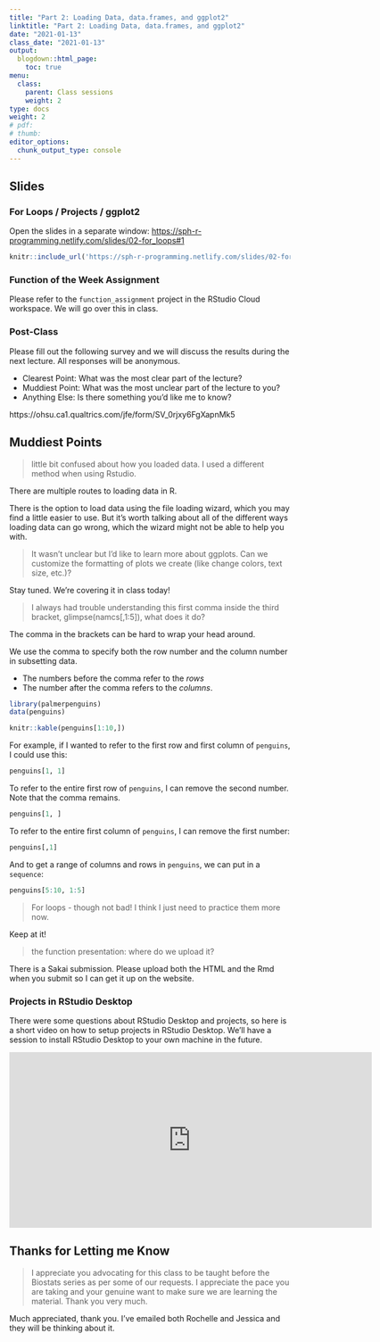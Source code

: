 ```yaml
---
title: "Part 2: Loading Data, data.frames, and ggplot2"
linktitle: "Part 2: Loading Data, data.frames, and ggplot2"
date: "2021-01-13"
class_date: "2021-01-13"
output:
  blogdown::html_page:
    toc: true
menu:
  class:
    parent: Class sessions
    weight: 2
type: docs
weight: 2
# pdf: 
# thumb: 
editor_options: 
  chunk_output_type: console
---
```


## Slides

### For Loops / Projects / ggplot2

Open the slides in a separate window: <a href="https://sph-r-programming.netlify.com/slides/02-for_loops#1" target="_blank">https://sph-r-programming.netlify.com/slides/02-for_loops#1</a>

```r
knitr::include_url('https://sph-r-programming.netlify.com/slides/02-for_loops#1')
```

### Function of the Week Assignment

Please refer to the `function_assignment` project in the RStudio Cloud workspace. We will go over this in class.

### Post-Class

Please fill out the following survey and we will discuss the results during the next lecture. All responses will be anonymous.

- Clearest Point: What was the most clear part of the lecture?
- Muddiest Point: What was the most unclear part of the lecture to you?
- Anything Else: Is there something you'd like me to know?

https://ohsu.ca1.qualtrics.com/jfe/form/SV_0rjxy6FgXapnMk5

## Muddiest Points

> little bit confused about how you loaded data. I used a different method when using Rstudio.

There are multiple routes to loading data in R. 

There is the option to load data using the file loading wizard, which you may find a little easier to use. But it's worth talking about all of the different ways loading data can go wrong, which the wizard might not be able to help you with.

> It wasn’t unclear but I’d like to learn more about ggplots. Can we customize the formatting of plots we create (like change colors, text size, etc.)?

Stay tuned. We're covering it in class today!

> I always had trouble understanding this first comma inside the third bracket, glimpse(namcs[,1:5]), what does it do? 

The comma in the brackets can be hard to wrap your head around.

We use the comma to specify both the row number and the column number in subsetting data.

- The numbers before the comma refer to the *rows*
- The number after the comma refers to the *columns*.

```r
library(palmerpenguins)
data(penguins)
```

```r
knitr::kable(penguins[1:10,])
```

For example, if I wanted to refer to the first row and first column of `penguins`, I could use this:

```r
penguins[1, 1]
```

To refer to the entire first row of `penguins`, I can remove the second number. Note that the comma remains.

```r
penguins[1, ]
```

To refer to the entire first column of `penguins`, I can remove the first number:

```r
penguins[,1]
```

And to get a range of columns and rows in `penguins`, we can put in a `sequence`:

```r
penguins[5:10, 1:5]
```

> For loops - though not bad! I think I just need to practice them more now.

Keep at it!

> the function presentation: where do we upload it?

There is a Sakai submission. Please upload both the HTML and the Rmd when you submit so I can get it up on the website.

### Projects in RStudio Desktop

There were some questions about RStudio Desktop and projects, so here is a short video on how to setup projects in RStudio Desktop. We'll have a session to install RStudio Desktop to your own machine in the future.

<iframe width="650" height="315" src="https://www.youtube.com/embed/D22THnoPA6w" frameborder="0" allow="accelerometer; autoplay; clipboard-write; encrypted-media; gyroscope; picture-in-picture" allowfullscreen></iframe>


## Thanks for Letting me Know

> I appreciate you advocating for this class to be taught before the Biostats series as per some of our requests. I appreciate the pace you are taking and your genuine want to make sure we are learning the material. Thank you very much.

Much appreciated, thank you. I've emailed both Rochelle and Jessica and they will be thinking about it.